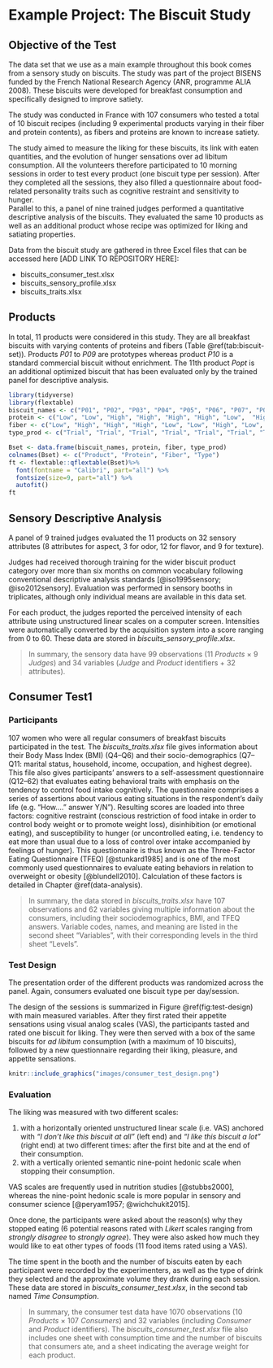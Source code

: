 # Example Project: The Biscuit Study {#example-projects}

## Objective of the Test

The data set that we use as a main example throughout this book comes from a sensory study on biscuits. The study was part of the project BISENS funded by the French National Research Agency (ANR, programme ALIA 2008). These biscuits were developed for breakfast consumption and specifically designed to improve satiety.

The study was conducted in France with 107 consumers who tested a total of 10 biscuit recipes (including 9 experimental products varying in their fiber and protein contents), as fibers and proteins are known to increase satiety.  

The study aimed to measure the liking for these biscuits, its link with eaten quantities, and the evolution of hunger sensations over ad libitum consumption. All the volunteers therefore participated to 10 morning sessions in order to test every product (one biscuit type per session). After they completed all the sessions, they also filled a questionnaire about food-related personality traits such as cognitive restraint and sensitivity to hunger.  
Parallel to this, a panel of nine trained judges performed a quantitative descriptive analysis of the biscuits. They evaluated the same 10 products as well as an additional product whose recipe was optimized for liking and satiating properties.

Data from the biscuit study are gathered in three Excel files that can be accessed here [ADD LINK TO REPOSITORY HERE]: 

* biscuits_consumer_test.xlsx  
* biscuits_sensory_profile.xlsx  
* biscuits_traits.xlsx  

## Products

In total, 11 products were considered in this study. They are all breakfast biscuits with varying contents of proteins and fibers (Table \@ref(tab:biscuit-set)). Products *P01* to *P09* are prototypes whereas product *P10* is a standard commercial biscuit without enrichment. The 11th product *Popt* is an additional optimized biscuit that has been evaluated only by the trained panel for descriptive analysis.

```r
library(tidyverse)
library(flextable)
biscuit_names <- c("P01", "P02", "P03", "P04", "P05", "P06", "P07", "P08", "P09", "P10", "POpt")
protein <- c("Low", "Low", "High", "High", "High", "High", "Low",  "High", "High", "Low", "High")
fiber <- c("Low", "High", "High", "High", "Low", "Low", "High", "Low", "High", "Low", "Low")
type_prod <- c("Trial", "Trial", "Trial", "Trial", "Trial", "Trial", "Trial", "Trial", "Trial", "Commercial product", "Optimized trial")

Bset <- data.frame(biscuit_names, protein, fiber, type_prod)
colnames(Bset) <- c("Product", "Protein", "Fiber", "Type")
ft <- flextable::qflextable(Bset)%>% 
  font(fontname = "Calibri", part="all") %>% 
  fontsize(size=9, part="all") %>% 
  autofit()
ft
```

## Sensory Descriptive Analysis

A panel of 9 trained judges evaluated the 11 products on 32 sensory attributes (8 attributes for aspect, 3 for odor, 12 for flavor, and 9 for texture).  

Judges had received thorough training for the wider biscuit product category over more than six months on common vocabulary following conventional descriptive analysis standards [@iso1995sensory; @iso2012sensory]. Evaluation was performed in sensory booths in triplicates, although only individual means are available in this data set.

For each product, the judges reported the perceived intensity of each attribute using unstructured linear scales on a computer screen. Intensities were automatically converted by the acquisition system into a score ranging from 0 to 60. These data are stored in *biscuits_sensory_profile.xlsx*.

> In summary, the sensory data have 99 observations (11 *Products* × 9 *Judges*) and 34 variables (*Judge* and *Product* identifiers + 32 attributes).

## Consumer Test1

### Participants

107 women who were all regular consumers of breakfast biscuits participated in the test. The *biscuits_traits.xlsx* file gives information about their Body Mass Index (BMI) (Q4–Q6) and their socio-demographics (Q7–Q11: marital status, household, income, occupation, and highest degree).  
This file also gives participants' answers to a self-assessment questionnaire (Q12–62) that evaluates eating behavioral traits with emphasis on the tendency to control food intake cognitively. The questionnaire comprises a series of assertions about various eating situations in the respondent's daily life (e.g. "How...." answer Y/N"). Resulting scores are loaded into three factors: cognitive restraint (conscious restriction of food intake in order to control body weight or to promote weight loss), disinhibition (or emotional eating), and susceptibility to hunger (or uncontrolled eating, i.e. tendency to eat more than usual due to a loss of control over intake accompanied by feelings of hunger). This questionnaire is thus known as the Three-Factor Eating Questionnaire (TFEQ) [@stunkard1985] and is one of the most commonly used questionnaires to evaluate eating behaviors in relation to overweight or obesity [@blundell2010]. Calculation of these factors is detailed in Chapter \@ref(data-analysis).

> In summary, the data stored in *biscuits_traits.xlsx* have 107 observations and 62 variables giving multiple information about the consumers, including their sociodemographics, BMI, and TFEQ answers. Variable codes, names, and meaning are listed in the second sheet "Variables", with their corresponding levels in the third sheet "Levels".

### Test Design

The presentation order of the different products was randomized across the panel. Again, consumers evaluated one biscuit type per day/session. 

The design of the sessions is summarized in Figure \@ref(fig:test-design) with main measured variables. After they first rated their appetite sensations using visual analog scales (VAS), the participants tasted and rated one biscuit for liking. They were then served with a box of the same biscuits for _ad libitum_ consumption (with a maximum of 10 biscuits), followed by a new questionnaire regarding their liking, pleasure, and appetite sensations.

```r
knitr::include_graphics("images/consumer_test_design.png")
```

### Evaluation

The liking was measured with two different scales:  

1. with a horizontally oriented unstructured linear scale (i.e. VAS) anchored with *"I don’t like this biscuit at all"* (left end) and *"I like this biscuit a lot"* (right end) at two different times: after the first bite and at the end of their consumption.
2. with a vertically oriented semantic nine-point hedonic scale when stopping their consumption.  

VAS scales are frequently used in nutrition studies [@stubbs2000], whereas the nine-point hedonic scale is more popular in sensory and consumer science [@peryam1957; @wichchukit2015].  

Once done, the participants were asked about the reason(s) why they stopped eating (6 potential reasons rated with *Likert* scales ranging from *strongly disagree* to *strongly agree*). They were also asked how much they would like to eat other types of foods (11 food items rated using a VAS).

The time spent in the booth and the number of biscuits eaten by each participant were recorded by the experimenters, as well as the type of drink they selected and the approximate volume they drank during each session. These data are stored in *biscuits_consumer_test.xlsx*, in the second tab named *Time Consumption*.

> In summary, the consumer test data have 1070 observations (10 *Products* × 107 *Consumers*) and 32 variables (including *Consumer* and *Product* identifiers). The *biscuits_consumer_test.xlsx* file also includes one sheet with consumption time and the number of biscuits that consumers ate, and a sheet indicating the average weight for each product.

